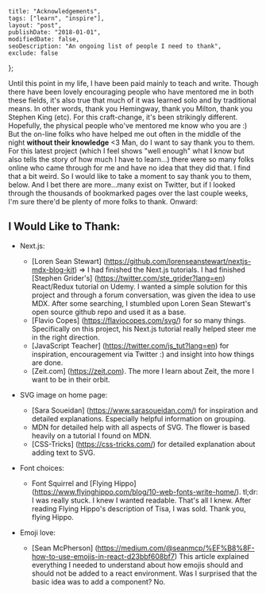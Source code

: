 
    title: "Acknowledgements",
    tags: ["learn", "inspire"],
    layout: "post",
    publishDate: "2018-01-01",
    modifiedDate: false,
    seoDescription: "An ongoing list of people I need to thank",
    exclude: false
};

<BlogMeta data={props} />

 Until this point in my life, I have been paid mainly to teach and write. Though there have been lovely encouraging people who have mentored me in both these fields, it's also true that much of it was learned solo and by traditional means. In other words, thank you Hemingway, thank you Milton, thank you Stephen King (etc). For this craft-change, it's been strikingly different. Hopefully, the physical people who've mentored me know who you are :) But the on-line folks who have helped me out often in the middle of the night **without their knowledge** <3 Man, do I want to say thank you to them. For this latest project (which I feel shows "well enough" what I know but also tells the story of how much I have to learn...) there were so many folks online who came through for me and have no idea that they did that. I find that a bit weird. So I would like to take a moment to say thank you to them, below. And I bet there are more...many exist on Twitter, but if I looked through the thousands of bookmarked pages over the last couple weeks, I'm sure there'd be plenty of more folks to thank. Onward:

## I Would Like to Thank:

- Next.js:
    - [Loren Sean Stewart] (https://github.com/lorenseanstewart/nextjs-mdx-blog-kit) => I had finished the Next.js tutorials. I had finished [Stephen Grider's] (https://twitter.com/ste_grider?lang=en) React/Redux tutorial on Udemy. I wanted a simple solution for this project and through a forum conversation, was given the idea to use MDX. After some searching, I stumbled upon Loren Sean Stewart's open source github repo and used it as a base.
    - [Flavio Copes] (https://flaviocopes.com/svg/) for so many things. Specifically on this project, his Next.js tutorial really helped steer me in the right direction.
    - [JavaScript Teacher] (https://twitter.com/js_tut?lang=en) for inspiration, encouragement via Twitter :) and insight into how things are done.
    - [Zeit.com] (https://zeit.com). The more I learn about Zeit, the more I want to be in their orbit.

- SVG image on home page:
    - [Sara Soueidan] (https://www.sarasoueidan.com/) for inspiration and detailed explanations. Especially helpful information on grouping.
    - MDN for detailed help with all aspects of SVG. The flower is based heavily on a tutorial I found on MDN.
    - [CSS-Tricks] (https://css-tricks.com/) for detailed explanation about adding text to SVG.

- Font choices:
    - Font Squirrel and [Flying Hippo] (https://www.flyinghippo.com/blog/10-web-fonts-write-home/). tl;dr: I was really stuck. I knew I wanted readable. That's all I knew. After reading Flying Hippo's description of Tisa, I was sold. Thank you, flying Hippo.

- Emoji love:
    - [Sean McPherson] (https://medium.com/@seanmcp/%EF%B8%8F-how-to-use-emojis-in-react-d23bbf608bf7) This article explained everything I needed to understand about how emojis should and should not be added to a react environment. Was I surprised that the basic idea was to add a component? No.
